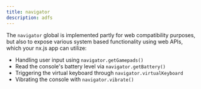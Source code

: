 ```yaml
---
title: navigator
description: adfs
---
```


The `navigator` global is implemented partly for web compatibility purposes,
but also to expose various system based functionality using web APIs, which
your nx.js app can utilize:

  * Handling user input using `navigator.getGamepads()`
  * Read the console's battery level via `navigator.getBattery()`
  * Triggering the virtual keyboard through `navigator.virtualKeyboard`
  * Vibrating the console with `navigator.vibrate()`
